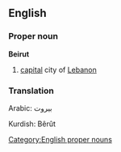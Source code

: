 ==English==
===Proper noun===
'''Beirut'''
{{wikipedia}}
[[Category:English proper nouns]]
# [[capital]] city of [[Lebanon]]

===Translation===
Arabic: بيروت

Kurdish: Bêrût